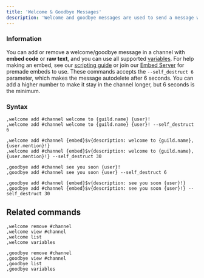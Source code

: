 ```yaml
---
title: 'Welcome & Goodbye Messages'
description: 'Welcome and goodbye messages are used to send a message when a user leaves and joins your server, respectively.'
---
```

### Information
You can add or remove a welcome/goodbye message in a channel with **embed code** or **raw text**, and you can use all supported [variables](/extras/variables). For help making an embed, see our [scripting guide](/guides/embed/scripting) or join our [Embed Server](https://discord.gg/embeds) for premade embeds to use.
<Card title="Accepted Parameters" icon="lightbulb" iconType="duotone" color="#ca8b04">
  These commands accepts the `--self_destruct 6` parameter, which makes the message autodelete after 6 seconds. You can add a higher number to make it stay in the channel longer, but 6 seconds is the minimum.
</Card>
### Syntax
```
,welcome add #channel welcome to {guild.name} {user}!
,welcome add #channel welcome to {guild.name} {user}! --self_destruct 6

,welcome add #channel {embed}$v{description: welcome to {guild.name}, {user.mention}!}
,welcome add #channel {embed}$v{description: welcome to {guild.name}, {user.mention}!} --self_destruct 30
```
```
,goodbye add #channel see you soon {user}!
,goodbye add #channel see you soon {user} --self_destruct 6

,goodbye add #channel {embed}$v{description: see you soon {user}!}
,goodbye add #channel {embed}$v{description: see you soon {user}!} --self_destruct 30
```

## Related commands
```
,welcome remove #channel
,welcome view #channel
,welcome list
,welcome variables
```
```
,goodbye remove #channel
,goodbye view #channel
,goodbye list
,goodbye variables
```